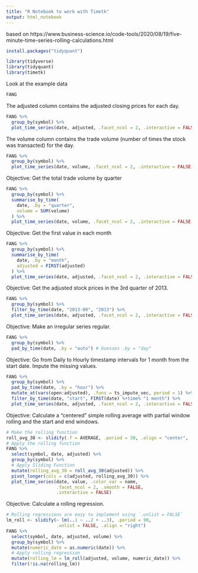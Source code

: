 ```yaml
---
title: "R Notebook to work with Timetk"
output: html_notebook
---
```


based on https://www.business-science.io/code-tools/2020/08/19/five-minute-time-series-rolling-calculations.html

```r
install.packages("tidyquant")

library(tidyverse)
library(tidyquant) 
library(timetk)
```

Look at the example data 
```r

FANG
```

The adjusted column contains the adjusted closing prices for each day.
```r
FANG %>%
  group_by(symbol) %>%
  plot_time_series(date, adjusted, .facet_ncol = 2, .interactive = FALSE)

```
The volume column contains the trade volume (number of times the stock was transacted) for the day.

```r
FANG %>%
  group_by(symbol) %>%
  plot_time_series(date, volume, .facet_ncol = 2, .interactive = FALSE)
```

Objective: Get the total trade volume by quarter

```r

FANG %>%
  group_by(symbol) %>%
  summarise_by_time(
    date, .by = "quarter",
    volume = SUM(volume)
  ) %>%
  plot_time_series(date, volume, .facet_ncol = 2, .interactive = FALSE, .y_intercept = 0)
```

Objective: Get the first value in each month

```r
FANG %>%
  group_by(symbol) %>%
  summarise_by_time(
    date, .by = "month",
    adjusted = FIRST(adjusted)
  ) %>%
  plot_time_series(date, adjusted, .facet_ncol = 2, .interactive = FALSE)

```
Objective: Get the adjusted stock prices in the 3rd quarter of 2013.
```r
FANG %>%
  group_by(symbol) %>%
  filter_by_time(date, "2013-09", "2013") %>%
  plot_time_series(date, adjusted, .facet_ncol = 2, .interactive = FALSE)

```
Objective: Make an irregular series regular.

```r
FANG %>%
  group_by(symbol) %>%
  pad_by_time(date, .by = "auto") # Guesses .by = "day"


```
Objective: Go from Daily to Hourly timestamp intervals for 1 month from the start date. Impute the missing values.

```r
FANG %>%
  group_by(symbol) %>%
  pad_by_time(date, .by = "hour") %>%
  mutate_at(vars(open:adjusted), .funs = ts_impute_vec, period = 1) %>%
  filter_by_time(date, "start", FIRST(date) %+time% "1 month") %>%
  plot_time_series(date, adjusted, .facet_ncol = 2, .interactive = FALSE) 

```
Objective: Calculate a “centered” simple rolling average with partial window rolling and the start and end windows.

```r
# Make the rolling function
roll_avg_30 <- slidify(.f = AVERAGE, .period = 30, .align = "center", .partial = TRUE)
# Apply the rolling function
FANG %>%
  select(symbol, date, adjusted) %>%
  group_by(symbol) %>%
  # Apply Sliding Function
  mutate(rolling_avg_30 = roll_avg_30(adjusted)) %>%
  pivot_longer(cols = c(adjusted, rolling_avg_30)) %>%
  plot_time_series(date, value, .color_var = name,
                   .facet_ncol = 2, .smooth = FALSE, 
                   .interactive = FALSE)

```
Objective: Calculate a rolling regression.

```r
# Rolling regressions are easy to implement using `.unlist = FALSE`
lm_roll <- slidify(~ lm(..1 ~ ..2 + ..3), .period = 90, 
                   .unlist = FALSE, .align = "right")
FANG %>%
  select(symbol, date, adjusted, volume) %>%
  group_by(symbol) %>%
  mutate(numeric_date = as.numeric(date)) %>%
  # Apply rolling regression
  mutate(rolling_lm = lm_roll(adjusted, volume, numeric_date)) %>%
  filter(!is.na(rolling_lm))

```

